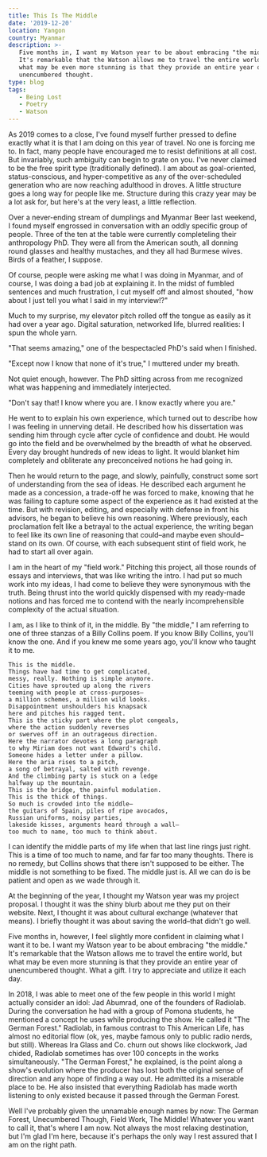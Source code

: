 ```yaml
---
title: This Is The Middle
date: '2019-12-20'
location: Yangon
country: Myanmar
description: >-
   Five months in, I want my Watson year to be about embracing "the middle."
   It's remarkable that the Watson allows me to travel the entire world, but
   what may be even more stunning is that they provide an entire year of
   unencumbered thought.
type: blog
tags:
   - Being Lost
   - Poetry
   - Watson
---
```


As 2019 comes to a close, I've found myself further pressed to define exactly
what it is that I am doing on this year of travel. No one is forcing me to. In
fact, many people have encouraged me to resist definitions at all cost. But
invariably, such ambiguity can begin to grate on you. I've never claimed to be
the free spirit type (traditionally defined). I am about as goal-oriented,
status-conscious, and hyper-competitive as any of the over-scheduled generation
who are now reaching adulthood in droves. A little structure goes a long way for
people like me. Structure during this crazy year may be a lot ask for, but
here's at the very least, a little reflection.

Over a never-ending stream of dumplings and Myanmar Beer last weekend, I found
myself engrossed in conversation with an oddly specific group of people. Three
of the ten at the table were currently completeling their anthropology PhD. They
were all from the American south, all donning round glasses and healthy
mustaches, and they all had Burmese wives. Birds of a feather, I suppose.

Of course, people were asking me what I was doing in Myanmar, and of course, I
was doing a bad job at explaining it. In the midst of fumbled sentences and much
frustration, I cut myself off and almost shouted, "how about I just tell you
what I said in my interview!?"

Much to my surprise, my elevator pitch rolled off the tongue as easily as it had
over a year ago. Digital saturation, networked life, blurred realities: I spun
the whole yarn.

"That seems amazing," one of the bespectacled PhD's said when I finished.

"Except now I know that none of it's true," I muttered under my breath.

Not quiet enough, however. The PhD sitting across from me recognized what was
happening and immediately interjected.

"Don't say that! I know where you are. I know exactly where you are."

He went to to explain his own experience, which turned out to describe how I was
feeling in unnerving detail. He described how his dissertation was sending him
through cycle after cycle of confidence and doubt. He would go into the field
and be overwhelmed by the breadth of what he observed. Every day brought
hundreds of new ideas to light. It would blanket him completely and obliterate
any preconceived notions he had going in.

Then he would return to the page, and slowly, painfully, construct some sort of
understanding from the sea of ideas. He described each argument he made as a
concession, a trade-off he was forced to make, knowing that he was failing to
capture some aspect of the experience as it had existed at the time. But with
revision, editing, and especially with defense in front his advisors, he began
to believe his own reasoning. Where previously, each proclamation felt like a
betrayal to the actual experience, the writing began to feel like its own line
of reasoning that could–and maybe even should– stand on its own. Of course, with
each subsequent stint of field work, he had to start all over again.

I am in the heart of my "field work." Pitching this project, all those rounds of
essays and interviews, that was like writing the intro. I had put so much work
into my ideas, I had come to believe they were synonymous with the truth. Being
thrust into the world quickly dispensed with my ready-made notions and has
forced me to contend with the nearly incomprehensible complexity of the actual
situation.

I am, as I like to think of it, in the middle. By "the middle," I am referring
to one of three stanzas of a Billy Collins poem. If you know Billy Collins,
you'll know the one. And if you knew me some years ago, you'll know who taught
it to me.

    This is the middle.
    Things have had time to get complicated,
    messy, really. Nothing is simple anymore.
    Cities have sprouted up along the rivers
    teeming with people at cross-purposes—
    a million schemes, a million wild looks.
    Disappointment unshoulders his knapsack
    here and pitches his ragged tent.
    This is the sticky part where the plot congeals,
    where the action suddenly reverses
    or swerves off in an outrageous direction.
    Here the narrator devotes a long paragraph
    to why Miriam does not want Edward's child.
    Someone hides a letter under a pillow.
    Here the aria rises to a pitch,
    a song of betrayal, salted with revenge.
    And the climbing party is stuck on a ledge
    halfway up the mountain.
    This is the bridge, the painful modulation.
    This is the thick of things.
    So much is crowded into the middle—
    the guitars of Spain, piles of ripe avocados,
    Russian uniforms, noisy parties,
    lakeside kisses, arguments heard through a wall—
    too much to name, too much to think about.

I can identify the middle parts of my life when that last line rings just right.
This is a time of too much to name, and far far too many thoughts. There is no
remedy, but Collins shows that there isn't supposed to be either. The middle is
not something to be fixed. The middle just is. All we can do is be patient and
open as we wade through it.

At the beginning of the year, I thought my Watson year was my project proposal.
I thought it was the shiny blurb about me they put on their website. Next, I
thought it was about cultural exchange (whatever that means). I briefly thought
it was about saving the world–that didn't go well.

Five months in, however, I feel slightly more confident in claiming what I want
it to be. I want my Watson year to be about embracing "the middle." It's
remarkable that the Watson allows me to travel the entire world, but what may be
even more stunning is that they provide an entire year of unencumbered thought.
What a gift. I try to appreciate and utilize it each day.

In 2018, I was able to meet one of the few people in this world I might actually
consider an idol: Jad Abumrad, one of the founders of Radiolab. During the
conversation he had with a group of Pomona students, he mentioned a concept he
uses while producing the show. He called it "The German Forest." Radiolab, in
famous contrast to This American Life, has almost no editorial flow (ok, yes,
maybe famous only to public radio nerds, but still). Whereas Ira Glass and Co.
churn out shows like clockwork, Jad chided, Radiolab sometimes has over 100
concepts in the works simultaneously. "The German Forest," he explained, is the
point along a show's evolution where the producer has lost both the original
sense of direction and any hope of finding a way out. He admitted its a
miserable place to be. He also insisted that everything Radiolab has made worth
listening to only existed because it passed through the German Forest.

Well I've probably given the unnamable enough names by now: The German Forest,
Unecumbered Though, Field Work, The Middle! Whatever you want to call it, that's
where I am now. Not always the most relaxing destination, but I'm glad I'm here,
because it's perhaps the only way I rest assured that I am on the right path.
